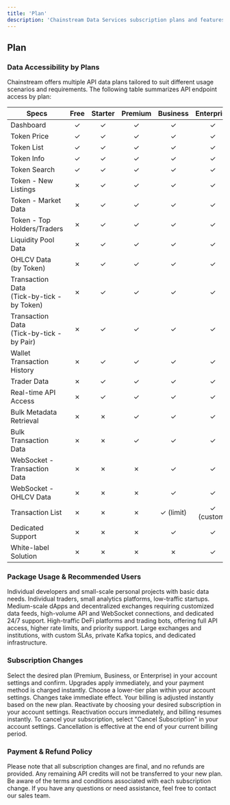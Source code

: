 ```yaml
---
title: 'Plan'
description: 'Chainstream Data Services subscription plans and features'
---
```


## Plan

### Data Accessibility by Plans

Chainstream offers multiple API data plans tailored to suit different usage scenarios and requirements. The following table summarizes API endpoint access by plan:

| Specs | Free | Starter | Premium | Business | Enterprise |
|-------|:------:|:---------:|:----------:|:-----------:|:------------:|
| Dashboard | ✓ | ✓ | ✓ | ✓ | ✓ |
| Token Price | ✓ | ✓ | ✓ | ✓ | ✓ |
| Token List | ✓ | ✓ | ✓ | ✓ | ✓ |
| Token Info | ✓ | ✓ | ✓ | ✓ | ✓ |
| Token Search | ✓ | ✓ | ✓ | ✓ | ✓ |
| Token - New Listings | ✗ | ✓ | ✓ | ✓ | ✓ |
| Token - Market Data | ✗ | ✓ | ✓ | ✓ | ✓ |
| Token - Top Holders/Traders | ✗ | ✓ | ✓ | ✓ | ✓ |
| Liquidity Pool Data | ✗ | ✓ | ✓ | ✓ | ✓ |
| OHLCV Data (by Token) | ✗ | ✓ | ✓ | ✓ | ✓ |
| Transaction Data<br/>(Tick-by-tick - by Token) | ✗ | ✓ | ✓ | ✓ | ✓ |
| Transaction Data<br/>(Tick-by-tick - by Pair) | ✗ | ✓ | ✓ | ✓ | ✓ |
| Wallet Transaction History | ✗ | ✓ | ✓ | ✓ | ✓ |
| Trader Data | ✗ | ✓ | ✓ | ✓ | ✓ |
| Real-time API Access | ✗ | ✓ | ✓ | ✓ | ✓ |
| Bulk Metadata Retrieval | ✗ | ✗ | ✓ | ✓ | ✓ |
| Bulk Transaction Data | ✗ | ✗ | ✓ | ✓ | ✓ |
| WebSocket - Transaction Data | ✗ | ✗ | ✗ | ✓ | ✓ |
| WebSocket - OHLCV Data | ✗ | ✗ | ✗ | ✓ | ✓ |
| Transaction List | ✗ | ✗ | ✗ | ✓ (limit) | ✓ (custom) |
| Dedicated Support | ✗ | ✗ | ✗ | ✓ | ✓ |
| White-label Solution | ✗ | ✗ | ✗ | ✗ | ✓ |

### Package Usage & Recommended Users

<AccordionGroup>
  <Accordion title="Free" icon="user" defaultOpen={true}>
    Individual developers and small-scale personal projects with basic data needs.
  </Accordion>
  
  <Accordion title="Starter" icon="rocket" defaultOpen={true}>
    Individual traders, small analytics platforms, low-traffic startups.
  </Accordion>
  
  <Accordion title="Premium" icon="star" defaultOpen={true}>
    Medium-scale dApps and decentralized exchanges requiring customized data feeds, high-volume API and WebSocket connections, and dedicated 24/7 support.
  </Accordion>
  
  <Accordion title="Business" icon="building" defaultOpen={true}>
    High-traffic DeFi platforms and trading bots, offering full API access, higher rate limits, and priority support.
  </Accordion>
  
  <Accordion title="Enterprise" icon="crown" defaultOpen={true}>
    Large exchanges and institutions, with custom SLAs, private Kafka topics, and dedicated infrastructure.
  </Accordion>
</AccordionGroup>

### Subscription Changes

<Steps>
  <Step title="Upgrading Subscription">
    Select the desired plan (Premium, Business, or Enterprise) in your account settings and confirm. Upgrades apply immediately, and your payment method is charged instantly.
  </Step>

  <Step title="Downgrading Subscription">
    Choose a lower-tier plan within your account settings. Changes take immediate effect. Your billing is adjusted instantly based on the new plan.
  </Step>

  <Step title="Reactivating Subscription">
    Reactivate by choosing your desired subscription in your account settings. Reactivation occurs immediately, and billing resumes instantly.
  </Step>

  <Step title="Cancelling Subscription">
    To cancel your subscription, select "Cancel Subscription" in your account settings. Cancellation is effective at the end of your current billing period.
  </Step>
</Steps>

### Payment & Refund Policy

<Note>
Please note that all subscription changes are final, and no refunds are provided. Any remaining API credits will not be transferred to your new plan.
</Note>

<Warning>
Be aware of the terms and conditions associated with each subscription change. If you have any questions or need assistance, feel free to contact our sales team.
</Warning> 
